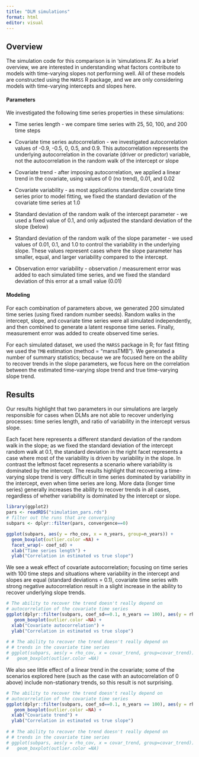 ```yaml
---
title: "DLM simulations"
format: html
editor: visual
---
```


## Overview

The simulation code for this comparison is in 'simulations.R'. As a brief overview, we are interested in understanding what factors contribute to models with time-varying slopes not performing well. All of these models are constructed using the `MARSS` R package, and we are only considering models with time-varying intercepts and slopes here.

#### Parameters

We investigated the following time series properties in these simulations:

-   Time series length - we compare time series with 25, 50, 100, and 200 time steps

-   Covariate time series autocorrelation - we investigated autocorrelation values of -0.9, -0.5, 0, 0.5, and 0.9. This autocorrelation represents the underlying autocorrelation in the covariate (driver or predictor) variable, not the autocorrelation in the random walk of the intercept or slope

-   Covariate trend - after imposing autocorrelation, we applied a linear trend in the covariate, using values of 0 (no trend), 0.01, and 0.02

-   Covariate variability - as most applications standardize covariate time series prior to model fitting, we fixed the standard deviation of the covariate time series at 1.0

-   Standard deviation of the random walk of the intercept parameter - we used a fixed value of 0.1, and only adjusted the standard deviation of the slope (below)

-   Standard deviation of the random walk of the slope parameter - we used values of 0.01, 0.1, and 1.0 to control the variability in the underlying slope. These values represent cases where the slope parameter has smaller, equal, and larger variability compared to the intercept.

-   Observation error variability - observation / measurement error was added to each simulated time series, and we fixed the standard deviation of this error at a small value (0.01)

#### Modeling

For each combination of parameters above, we generated 200 simulated time series (using fixed random number seeds). Random walks in the intercept, slope, and covariate time series were all simulated independently, and then combined to generate a latent response time series. Finally, measurement error was added to create observed time series.

For each simulated dataset, we used the `MARSS` package in R; for fast fitting we used the `TMB` estimation (method = "marssTMB"). We generated a number of summary statistics; because we are focused here on the ability to recover trends in the slope parameters, we focus here on the correlation between the estimated time-varying slope trend and true time-varying slope trend.

## Results

Our results highlight that two parameters in our simulations are largely responsible for cases when DLMs are not able to recover underlying processes: time series length, and ratio of variability in the intercept versus slope.

Each facet here represents a different standard deviation of the random walk in the slope; as we fixed the standard deviation of the intercept random walk at 0.1, the standard deviation in the right facet represents a case where most of the variability is driven by variability in the slope. In contrast the leftmost facet represents a scenario where variability is dominated by the intercept. The results highlight that recovering a time-varying slope trend is very difficult in time series dominated by variability in the intercept, even when time series are long. More data (longer time series) generally increases the ability to recover trends in all cases, regardless of whether variability is dominated by the intercept or slope.

```r
library(ggplot2)
pars <- readRDS("simulation_pars.rds")
# filter out the runs that are converging
subpars <- dplyr::filter(pars, convergence==0)

ggplot(subpars, aes(y = rho_cov, x = n_years, group=n_years)) + 
  geom_boxplot(outlier.color =NA) + 
  facet_wrap(~ coef_sd) + 
  xlab("Time series length") + 
  ylab("Correlation in estimated vs true slope")

```

We see a weak effect of covariate autocorrelation; focusing on time series with 100 time steps and situations where variability in the intercept and slopes are equal (standard deviations = 0.1), covariate time series with strong negative autocorrelation result in a slight increase in the ability to recover underlying slope trends.

```r

# The ability to recover the trend doesn't really depend on 
# autocorrelation of the covariate time series
ggplot(dplyr::filter(subpars, coef_sd==0.1, n_years == 100), aes(y = rho_cov, x = rho, group=rho)) + 
   geom_boxplot(outlier.color =NA) + 
  xlab("Covariate autocorrelation") + 
  ylab("Correlation in estimated vs true slope")
 
# # The ability to recover the trend doesn't really depend on 
# # trends in the covariate time series
# ggplot(subpars, aes(y = rho_cov, x = covar_trend, group=covar_trend)) + 
#   geom_boxplot(outlier.color =NA)
```

We also see little effect of a linear trend in the covariate; some of the scenarios explored here (such as the case with an autocorrelation of 0 above) include non-stationary trends, so this result is not surprising.

```r

# The ability to recover the trend doesn't really depend on 
# autocorrelation of the covariate time series
ggplot(dplyr::filter(subpars, coef_sd==0.1, n_years == 100), aes(y = rho_cov, x = covar_trend, group=covar_trend)) + 
   geom_boxplot(outlier.color =NA) + 
  xlab("Covariate trend") + 
  ylab("Correlation in estimated vs true slope")
 
# # The ability to recover the trend doesn't really depend on 
# # trends in the covariate time series
# ggplot(subpars, aes(y = rho_cov, x = covar_trend, group=covar_trend)) + 
#   geom_boxplot(outlier.color =NA)
```
